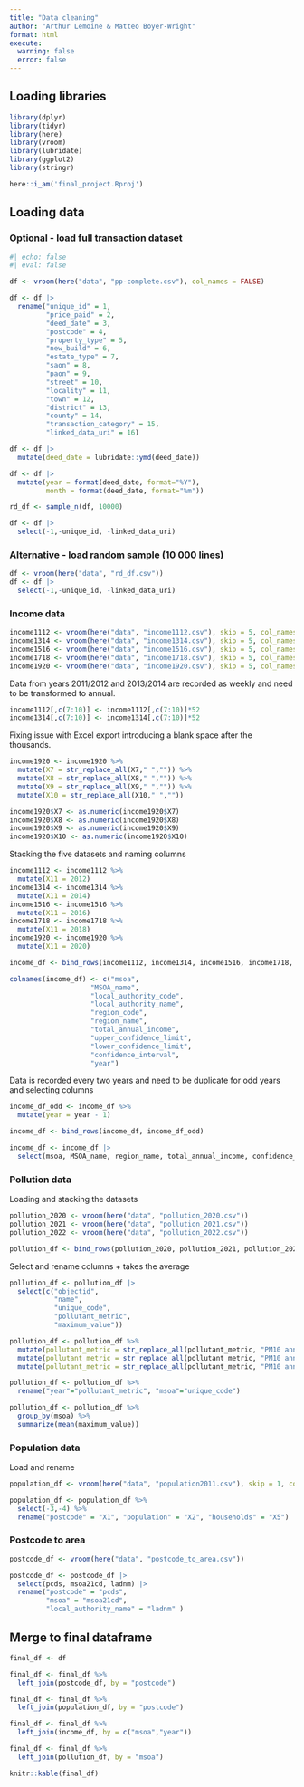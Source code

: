 ```yaml
---
title: "Data cleaning"
author: "Arthur Lemoine & Matteo Boyer-Wright"
format: html
execute: 
  warning: false
  error: false
---
```


## Loading libraries

```r
library(dplyr)
library(tidyr)
library(here)
library(vroom)
library(lubridate)
library(ggplot2)
library(stringr)

here::i_am('final_project.Rproj')
```

## Loading data

### Optional - load full transaction dataset

```r
#| echo: false
#| eval: false

df <- vroom(here("data", "pp-complete.csv"), col_names = FALSE)

df <- df |>
  rename("unique_id" = 1,
         "price_paid" = 2,
         "deed_date" = 3,
         "postcode" = 4,
         "property_type" = 5,
         "new_build" = 6,
         "estate_type" = 7,
         "saon" = 8,
         "paon" = 9,
         "street" = 10,
         "locality" = 11,
         "town" = 12,
         "district" = 13,
         "county" = 14,
         "transaction_category" = 15,
         "linked_data_uri" = 16)

df <- df |> 
  mutate(deed_date = lubridate::ymd(deed_date))

df <- df |> 
  mutate(year = format(deed_date, format="%Y"), 
         month = format(deed_date, format="%m"))

rd_df <- sample_n(df, 10000)

df <- df |>
  select(-1,-unique_id, -linked_data_uri) 
```

### Alternative - load random sample (10 000 lines)

```r
df <- vroom(here("data", "rd_df.csv"))
df <- df |>
  select(-1,-unique_id, -linked_data_uri) 
```

### Income data

```r
income1112 <- vroom(here("data", "income1112.csv"), skip = 5, col_names = FALSE)
income1314 <- vroom(here("data", "income1314.csv"), skip = 5, col_names = FALSE)
income1516 <- vroom(here("data", "income1516.csv"), skip = 5, col_names = FALSE, col_select = -c(11:14))
income1718 <- vroom(here("data", "income1718.csv"), skip = 5, col_names = FALSE)
income1920 <- vroom(here("data", "income1920.csv"), skip = 5, col_names = FALSE, delim = ";")
```

Data from years 2011/2012 and 2013/2014 are recorded as weekly and need to be transformed to annual. 
```r
income1112[,c(7:10)] <- income1112[,c(7:10)]*52
income1314[,c(7:10)] <- income1314[,c(7:10)]*52
```

Fixing issue with Excel export introducing a blank space after the thousands.
```r
income1920 <- income1920 %>%
  mutate(X7 = str_replace_all(X7," ","")) %>%
  mutate(X8 = str_replace_all(X8," ","")) %>%
  mutate(X9 = str_replace_all(X9," ","")) %>%
  mutate(X10 = str_replace_all(X10," ",""))

income1920$X7 <- as.numeric(income1920$X7)
income1920$X8 <- as.numeric(income1920$X8)
income1920$X9 <- as.numeric(income1920$X9)
income1920$X10 <- as.numeric(income1920$X10)
```

Stacking the five datasets and naming columns
```r
income1112 <- income1112 %>%
  mutate(X11 = 2012)
income1314 <- income1314 %>%
  mutate(X11 = 2014)
income1516 <- income1516 %>%
  mutate(X11 = 2016)
income1718 <- income1718 %>%
  mutate(X11 = 2018)
income1920 <- income1920 %>%
  mutate(X11 = 2020)

income_df <- bind_rows(income1112, income1314, income1516, income1718, income1920)

colnames(income_df) <- c("msoa",
                    "MSOA_name",
                    "local_authority_code",
                    "local_authority_name",
                    "region_code",
                    "region_name",
                    "total_annual_income",
                    "upper_confidence_limit",
                    "lower_confidence_limit",
                    "confidence_interval",
                    "year")
```

Data is recorded every two years and need to be duplicate for odd years and selecting columns
```r
income_df_odd <- income_df %>%
  mutate(year = year - 1)

income_df <- bind_rows(income_df, income_df_odd)

income_df <- income_df |>
  select(msoa, MSOA_name, region_name, total_annual_income, confidence_interval, year)
```

### Pollution data

Loading and stacking the datasets
```r
pollution_2020 <- vroom(here("data", "pollution_2020.csv"))
pollution_2021 <- vroom(here("data", "pollution_2021.csv"))
pollution_2022 <- vroom(here("data", "pollution_2022.csv"))

pollution_df <- bind_rows(pollution_2020, pollution_2021, pollution_2022)
```

Select and rename columns + takes the average
```r
pollution_df <- pollution_df |>
  select(c("objectid",
           "name",
           "unique_code",
           "pollutant_metric",
           "maximum_value"))

pollution_df <- pollution_df %>%
  mutate(pollutant_metric = str_replace_all(pollutant_metric, "PM10 annual mean Limit Value 2020","2020")) %>%
  mutate(pollutant_metric = str_replace_all(pollutant_metric, "PM10 annual mean Limit Value 2021","2021")) %>%
  mutate(pollutant_metric = str_replace_all(pollutant_metric, "PM10 annual mean Limit Value 2022","2022"))

pollution_df <- pollution_df %>%
  rename("year"="pollutant_metric", "msoa"="unique_code")

pollution_df <- pollution_df %>%
  group_by(msoa) %>%
  summarize(mean(maximum_value))
```

### Population data

Load and rename
```r
population_df <- vroom(here("data", "population2011.csv"), skip = 1, col_names = FALSE)

population_df <- population_df %>%
  select(-3,-4) %>%
  rename("postcode" = "X1", "population" = "X2", "households" = "X5")
```

### Postcode to area

```r
postcode_df <- vroom(here("data", "postcode_to_area.csv"))

postcode_df <- postcode_df |>
  select(pcds, msoa21cd, ladnm) |>
  rename("postcode" = "pcds",
         "msoa" = "msoa21cd", 
         "local_authority_name" = "ladnm" )
```

## Merge to final dataframe

```r
final_df <- df

final_df <- final_df %>%
  left_join(postcode_df, by = "postcode")

final_df <- final_df %>%
  left_join(population_df, by = "postcode")

final_df <- final_df %>%
  left_join(income_df, by = c("msoa","year"))

final_df <- final_df %>%
  left_join(pollution_df, by = "msoa")

knitr::kable(final_df)
```

